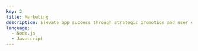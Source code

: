 ---
key: 2
title: Marketing
description: Elevate app success through strategic promotion and user engagement. Join us to master marketing in the dynamic app development landscape.
language:
  - Node.js
  - Javascript
---
